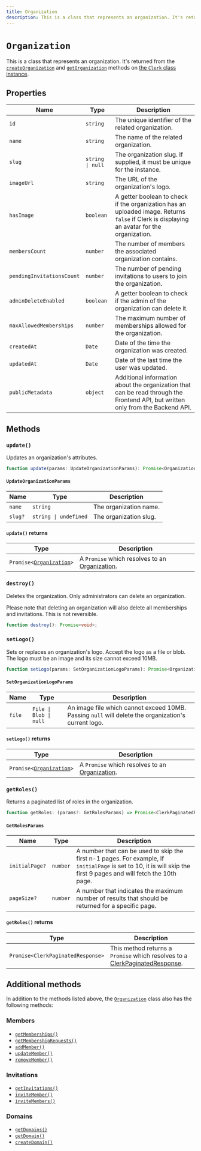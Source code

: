 ```yaml
---
title: Organization
description: This is a class that represents an organization. It's returned from the createOrganization and getOrganization methods on the Clerk class instance.
---
```


# `Organization`

This is a class that represents an organization. It's returned from the [`createOrganization`](/docs/references/javascript/clerk/organization-methods#create-organization) and [`getOrganization`](/docs/references/javascript/clerk/organization-methods#get-organization) methods on [the `Clerk` class instance](/docs/references/javascript/clerk/clerk).

## Properties

| Name | Type | Description |
| --- | --- | --- |
| `id` | `string` | The unique identifier of the related organization. |
| `name` | `string` | The name of the related organization. |
| `slug` | `string \| null` | The organization slug. If supplied, it must be unique for the instance. |
| `imageUrl` | `string` | The URL of the organization's logo. |
| `hasImage` | `boolean` | A getter boolean to check if the organization has an uploaded image. Returns `false` if Clerk is displaying an avatar for the organization. |
| `membersCount` | `number` | The number of members the associated organization contains. |
| `pendingInvitationsCount` | `number` | The number of pending invitations to users to join the organization. |
| `adminDeleteEnabled` | `boolean` | A getter boolean to check if the admin of the organization can delete it. |
| `maxAllowedMemberships` | `number` | The maximum number of memberships allowed for the organization. |
| `createdAt` | `Date` | Date of the time the organization was created. |
| `updatedAt` | `Date` | Date of the last time the user was updated. |
| `publicMetadata` | `object` | Additional information about the organization that can be read through the Frontend API, but written only from the Backend API. |

## Methods

### `update()`

Updates an organization's attributes.

```typescript
function update(params: UpdateOrganizationParams): Promise<Organization>;
```

#### `UpdateOrganizationParams`

| Name | Type | Description |
| --- | --- | --- |
| `name` | `string` | The organization name. |
| `slug?` | `string \| undefined` | The organization slug. |

#### `update()` returns

| Type | Description |
| --- | --- |
| <code>Promise\<[Organization][org-ref]\></code> | A `Promise` which resolves to an [Organization][org-ref]. |

### `destroy()`

Deletes the organization. Only administrators can delete an organization.

Please note that deleting an organization will also delete all memberships and invitations. This is not reversible.

```typescript
function destroy(): Promise<void>;
```

### `setLogo()`

Sets or replaces an organization's logo.  Accept the logo as a file or blob. The logo must be an image and its  size cannot exceed 10MB.

```typescript
function setLogo(params: SetOrganizationLogoParams): Promise<Organization>;
```

#### `SetOrganizationLogoParams`

| Name | Type | Description |
| --- | --- | --- |
| `file` | `File \| Blob \| null` | An image file which cannot exceed 10MB. Passing `null` will delete the organization's current logo. |

#### `setLogo()` returns

| Type | Description |
| --- | --- |
| <code>Promise\<[Organization][org-ref]\></code> | A `Promise` which resolves to an [Organization][org-ref]. |

### `getRoles()`

Returns a paginated list of roles in the organization.

```typescript
function getRoles: (params?: GetRolesParams) => Promise<ClerkPaginatedResponse<RoleResource>>;
```

#### `GetRolesParams`

| Name | Type | Description |
| --- | --- | --- |
| `initialPage?` | `number` | A number that can be used to skip the first n-1 pages. For example, if `initialPage` is set to 10, it is will skip the first 9 pages and will fetch the 10th page. |
| `pageSize?` | `number` | A number that indicates the maximum number of results that should be returned for a specific page. |

#### `getRoles()` returns

| Type | Description |
| --- | --- |
| `Promise<ClerkPaginatedResponse>` | This method returns a `Promise` which resolves to a [ClerkPaginatedResponse](/docs/references/javascript/types/clerk-paginated-response). |

## Additional methods

In addition to the methods listed above, the [`Organization`][org-ref] class also has the following methods:

### Members

- [`getMemberships()`](/docs/references/javascript/organization/members#get-memberships)
- [`getMembershipRequests()`](/docs/references/javascript/organization/members#get-membership-requests)
- [`addMember()`](/docs/references/javascript/organization/members#add-member)
- [`updateMember()`](/docs/references/javascript/organization/members#update-member)
- [`removeMember()`](/docs/references/javascript/organization/members#remove-member)

### Invitations

*   [`getInvitations()`](/docs/references/javascript/organization/invitations#get-invitations)
*   [`inviteMember()`](/docs/references/javascript/organization/invitations#invite-member)
*   [`inviteMembers()`](/docs/references/javascript/organization/invitations#invite-members)

### Domains
- [`getDomains()`](/docs/references/javascript/organization/domains#get-domains)
- [`getDomain()`](/docs/references/javascript/organization/domains#get-domain)
- [`createDomain()`](/docs/references/javascript/organization/domains#create-domain)

[org-ref]: /docs/references/javascript/organization/organization
